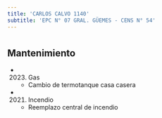 ```yaml
---
title: 'CARLOS CALVO 1140'
subtitle: 'EPC N° 07 GRAL. GÜEMES - CENS N° 54'
---
```


#


## Mantenimiento

*  (2023) Gas 
    + Cambio de termotanque casa casera

*  (2021) Incendio 
    + Reemplazo central de incendio



